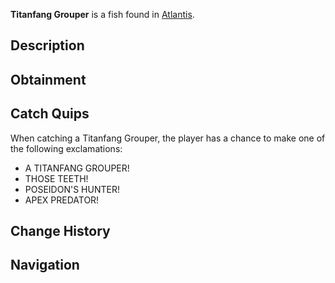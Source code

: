 {{FishInfobox
|image          = Titanfang Grouper.png
|rarity         = Rare
|sea            = First Sea
|location       = [[Atlantis]]
|sublocation    = 
|sources        = Fishing Rod
|radar_location = 
|xp             = 500
|weather        = 
|time           = Night
|season         = 
|bait           = Fish Head
|base_weight    = 60
|base_value     = 1000
|weight_range   = 30
|base_chance    = 10
|base_resil     = 35
}}
'''Titanfang Grouper''' is a {{Rarity|Rare}} fish found in [[Atlantis]].

== Description ==
{{Description|A fearsome grouper species unique to Poseidon's Pool. Its massive jaws are lined with dagger-like teeth, making it one of the most formidable predators in these sacred waters.|Bestiary Entry}}

== Obtainment ==
{{Description|Listen for deep rumbling sounds in Poseidon's Pool.|Bestiary Hint}}
{{Fish Availability|
Atlantis/Poseidon Temple
|top_rods      = 
Trident Rod\139613.27\113273.48;
Leviathan's Fang Rod\136389.12\112030.22;
Free Spirit Rod\123107.21\99881.49;
No-Life Rod\100924.69\89978.43;
Azure Of Lagoon\98418.04\78264.63;
Lucky Rod\74070.53\80307.22;
Fungal Rod\79402.08\98616.39;
Antler Rod\70324.27\78638.06;
Firefly Rod\94681.91\115753.17;
Fast Rod\92265.11\101888.22;
Candy Cane Rod\63089.84\78610;
Seraphic Rod\88402.17\77744.15;
Ethereal Prism Rod\87158.05\76119.8;
Challenger's Rod\85702.73\74777.47;
Rod Of The Forgotten Fang\85028.82\72337.68;
Zeus Rod\81160.65\68642.7;
Rod Of The Exalted One\80716.37\65876.32;
Verdant Shear Rod\79246.87\68737.58;
Rod Of The Depths\78791.05\64339.29;
Blazebringer Rod\78647.06\65349.64;
Depthseeker Rod\76762.22\66519.84;
Volcanic Rod\75771.62\60634.23;
Avalanche Rod\72506.36\58599.66;
Steady Rod\27348.62\22075.84
|recommended   = Trident Rod
}}

== Catch Quips ==
When catching a Titanfang Grouper, the player has a chance to make one of the following exclamations:
* A TITANFANG GROUPER!
* THOSE TEETH!
* POSEIDON'S HUNTER!
* APEX PREDATOR!

== Change History ==
{{Change History|{{subst:Current Version}}}}

== Navigation ==
{{Fish Navbox|Atlantis}}